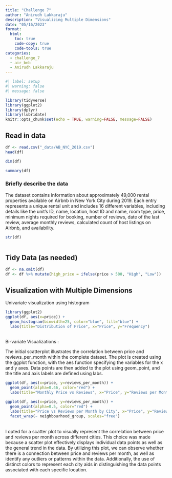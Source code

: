 ```yaml
---
title: "Challenge 7"
author: "Anirudh Lakkaraju"
description: "Visualizing Multiple Dimensions"
date: "05/16/2023"
format:
  html:
    toc: true
    code-copy: true
    code-tools: true
categories:
  - challenge_7
  - air_bnb
  - Anirudh Lakkaraju
---
```


```r
#| label: setup
#| warning: false
#| message: false

library(tidyverse)
library(ggplot2)
library(dplyr)
library(lubridate)
knitr::opts_chunk$set(echo = TRUE, warning=FALSE, message=FALSE)
```

## Read in data

```r
df <- read.csv("_data/AB_NYC_2019.csv")
head(df)
```

```r
dim(df)
```

```r
summary(df)
```

### Briefly describe the data

The dataset contains information about approximately 49,000 rental properties available on Airbnb in New York City during 2019. Each entry represents a unique rental unit and includes 16 different variables, including details like the unit's ID, name, location, host ID and name, room type, price, minimum nights required for booking, number of reviews, date of the last review, average monthly reviews, calculated count of host listings on Airbnb, and availability.

```r
str(df)

```

```{}
```

## Tidy Data (as needed)

```r
df <- na.omit(df)
df <- df %>% mutate(high_price = ifelse(price > 500, "High", "Low"))
```

## Visualization with Multiple Dimensions

Univariate visualization using histogram

```r
library(ggplot2)
ggplot(df, aes(x=price)) + 
  geom_histogram(binwidth=25, color="blue", fill="blue") +
  labs(title="Distribution of Price", x="Price", y="Frequency")
```

\
Bi-variate Visualizations :

The initial scatterplot illustrates the correlation between price and reviews_per_month within the complete dataset. The plot is created using the ggplot function, with the aes function specifying the variables for the x and y axes. Data points are then added to the plot using geom_point, and the title and axis labels are defined using labs.

```r
ggplot(df, aes(x=price, y=reviews_per_month)) +
  geom_point(alpha=0.46, color="red") +
  labs(title="Monthly Price vs Reviews", x="Price", y="Reviews per Month")
```

```r
ggplot(df, aes(x=price, y=reviews_per_month)) +
  geom_point(alpha=0.5, color="red") +
  labs(title="Price vs Reviews per Month by City", x="Price", y="Reviews per Month") +
  facet_wrap(~ neighbourhood_group, scales="free")
```

\
I opted for a scatter plot to visually represent the correlation between price and reviews per month across different cities. This choice was made because a scatter plot effectively displays individual data points as well as the general trend in the data. By utilizing this plot, we can observe whether there is a connection between price and reviews per month, as well as identify any outliers or patterns within the data. Additionally, the use of distinct colors to represent each city aids in distinguishing the data points associated with each specific location.
